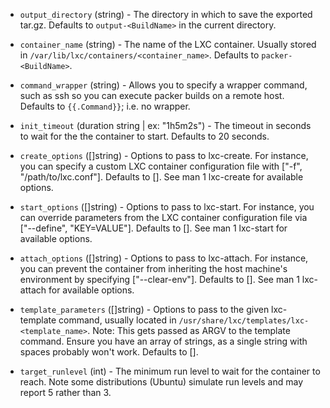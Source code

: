 <!-- Code generated from the comments of the Config struct in builder/lxc/config.go; DO NOT EDIT MANUALLY -->

-   `output_directory` (string) - The directory in which to save the exported
    tar.gz. Defaults to `output-<BuildName>` in the current directory.
    
-   `container_name` (string) - The name of the LXC container. Usually stored
    in `/var/lib/lxc/containers/<container_name>`. Defaults to
    `packer-<BuildName>`.
    
-   `command_wrapper` (string) - Allows you to specify a wrapper command, such
    as ssh so you can execute packer builds on a remote host. Defaults to
    `{{.Command}}`; i.e. no wrapper.
    
-   `init_timeout` (duration string | ex: "1h5m2s") - The timeout in seconds to wait for the the
    container to start. Defaults to 20 seconds.
    
-   `create_options` ([]string) - Options to pass to lxc-create. For
    instance, you can specify a custom LXC container configuration file with
    ["-f", "/path/to/lxc.conf"]. Defaults to []. See man 1 lxc-create for
    available options.
    
-   `start_options` ([]string) - Options to pass to lxc-start. For
    instance, you can override parameters from the LXC container configuration
    file via ["--define", "KEY=VALUE"]. Defaults to []. See
    man 1 lxc-start for available options.
    
-   `attach_options` ([]string) - Options to pass to lxc-attach. For
    instance, you can prevent the container from inheriting the host machine's
    environment by specifying ["--clear-env"]. Defaults to []. See
    man 1 lxc-attach for available options.
    
-   `template_parameters` ([]string) - Options to pass to the given
    lxc-template command, usually located in
    `/usr/share/lxc/templates/lxc-<template_name>`. Note: This gets passed as
    ARGV to the template command. Ensure you have an array of strings, as a
    single string with spaces probably won't work. Defaults to [].
    
-   `target_runlevel` (int) - The minimum run level to wait for the
    container to reach. Note some distributions (Ubuntu) simulate run levels
    and may report 5 rather than 3.
    
